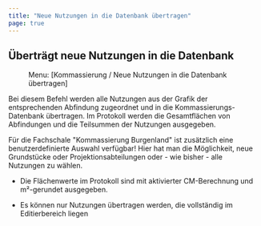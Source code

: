 ```yaml
---
title: "Neue Nutzungen in die Datenbank übertragen"
page: true
---
```

## &#220;bertr&#228;gt neue Nutzungen in die Datenbank
<GeoMapper> <Menu> Menu: [Kommassierung / Neue Nutzungen in die Datenbank übertragen] </Menu> 

Bei diesem Befehl werden alle Nutzungen aus der Grafik der entsprechenden Abfindung zugeordnet und in die Kommassierungs-Datenbank &#252;bertragen.
Im Protokoll werden die Gesamtfl&#228;chen von Abfindungen und die Teilsummen der Nutzungen ausgegeben.

<Warning>
F&#252;r die Fachschale &quot;Kommassierung Burgenland&quot; ist zus&#228;tzlich eine benutzerdefinierte Auswahl verf&#252;gbar!
Hier hat man die M&#246;glichkeit, neue Grundst&#252;cke oder Projektionsabteilungen oder - wie bisher - alle Nutzungen zu w&#228;hlen. 
</Warning>



<Success>

- Die Fl&#228;chenwerte im Protokoll sind mit aktivierter CM-Berechnung und m&#178;-gerundet ausgegeben. 


- Es k&#246;nnen nur Nutzungen &#252;bertragen werden, die vollst&#228;ndig im Editierbereich liegen




</Success>


</GeoMapper>

